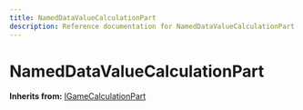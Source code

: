 ```yaml
---
title: NamedDataValueCalculationPart
description: Reference documentation for NamedDataValueCalculationPart meta class
---
```



# NamedDataValueCalculationPart

**Inherits from:** [IGameCalculationPart](/classes/igamecalculationpart)

<ClassDetails file="/db/classes/NamedDataValueCalculationPart.caf126a2ff87.json" />

